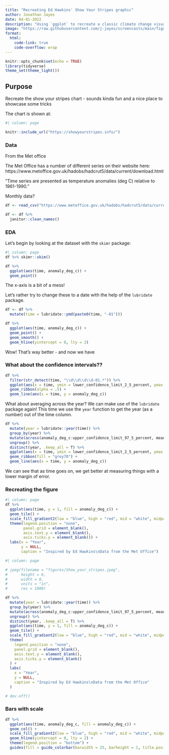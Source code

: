 ```yaml
---
title: "Recreating Ed Hawkins' Show Your Stripes graphic"
author: Jonathan Jayes
date: 04-01-2022
description: "Using `ggplot` to recreate a classic climate change visualization."
image: "https://raw.githubusercontent.com/j-jayes/screencasts/main/figures/Chocolate_bar_ratings.jpeg"
format: 
  html:
    code-link: true
    code-overflow: wrap
---
```



```r
knitr::opts_chunk$set(echo = TRUE)
library(tidyverse)
theme_set(theme_light())
```

## Purpose

Recreate the show your stripes chart - sounds kinda fun and a nice place to showcase some tricks

The chart is shown at:

```r
#| column: page

knitr::include_url("https://showyourstripes.info/")
```

### Data 

From the Met office

The Met Office has a number of different series on their website here: https://www.metoffice.gov.uk/hadobs/hadcrut5/data/current/download.html 

"Time series are presented as temperature anomalies (deg C) relative to 1961-1990."

Monthly data?

```r
df <- read_csv("https://www.metoffice.gov.uk/hadobs/hadcrut5/data/current/analysis/diagnostics/HadCRUT.5.0.1.0.analysis.summary_series.global.monthly.csv")

df <- df %>% 
  janitor::clean_names()
```

### EDA

Let's begin by looking at the dataset with the `skimr` package:

```r
#| column: page
df %>% skimr::skim()
```


```r
df %>% 
  ggplot(aes(time, anomaly_deg_c)) +
  geom_point()
```

The x-axis is a bit of a mess!

Let's rather try to change these to a date with the help of the `lubridate` package.

```r
df <- df %>% 
  mutate(time = lubridate::ymd(paste0(time, "-01")))

df %>%
  ggplot(aes(time, anomaly_deg_c)) +
  geom_point() +
  geom_smooth() +
  geom_hline(yintercept = 0, lty = 2)
```

Wow! That's way better - and now we have 

### What about the confidence intervals??

```r
df %>% 
  filter(str_detect(time, "\\d\\d\\d\\d-01.*")) %>% 
  ggplot(aes(x = time, ymin = lower_confidence_limit_2_5_percent, ymax = upper_confidence_limit_97_5_percent)) +
  geom_ribbon(alpha = .5) +
  geom_line(aes(x = time, y = anomaly_deg_c))
```

What about averaging across the year? We can make use of the `lubridate` package again! This time we use the `year` function to get the year (as a number) out of the time column.

```r
df %>% 
  mutate(year = lubridate::year(time)) %>% 
  group_by(year) %>% 
  mutate(across(anomaly_deg_c:upper_confidence_limit_97_5_percent, mean)) %>% 
  ungroup() %>% 
  distinct(year, .keep_all = T) %>% 
  ggplot(aes(x = time, ymin = lower_confidence_limit_2_5_percent, ymax = upper_confidence_limit_97_5_percent)) +
  geom_ribbon(fill = "grey70") +
  geom_line(aes(x = time, y = anomaly_deg_c))
```

We can see that as time goes on, we get better at measuring things with a lower margin of error.

### Recreating the figure

```r
#| column: page
df %>% 
  ggplot(aes(time, y = 1, fill = anomaly_deg_c)) + 
  geom_tile() +
  scale_fill_gradient2(low = "blue", high = "red", mid = "white", midpoint = 0) +
  theme(legend.position = "none",
        panel.grid = element_blank(),
        axis.text.y = element_blank(),
        axis.ticks.y = element_blank()) +
  labs(x = "Year",
       y = NULL,
       caption = "Inspired by Ed Hawkins\nData from the Met Office")
```


```r
#| column: page

# jpeg(filename = "figures/Show_your_stripes.jpeg",
#      height = 6,
#      width = 8,
#      units = "in",
#      res = 1000)

df %>%
  mutate(year = lubridate::year(time)) %>%
  group_by(year) %>%
  mutate(across(anomaly_deg_c:upper_confidence_limit_97_5_percent, mean)) %>%
  ungroup() %>%
  distinct(year, .keep_all = T) %>%
  ggplot(aes(time, y = 1, fill = anomaly_deg_c)) +
  geom_tile() +
  scale_fill_gradient2(low = "blue", high = "red", mid = "white", midpoint = 0) +
  theme(
    legend.position = "none",
    panel.grid = element_blank(),
    axis.text.y = element_blank(),
    axis.ticks.y = element_blank()
  ) +
  labs(
    x = "Year",
    y = NULL,
    caption = "Inspired by Ed Hawkins\nData from the Met Office"
  )

# dev.off()
```

### Bars with scale

```r
df %>%
  ggplot(aes(time, anomaly_deg_c, fill = anomaly_deg_c)) +
  geom_col() +
  scale_fill_gradient2(low = "blue", high = "red", mid = "white", midpoint = 0) +
  geom_hline(yintercept = 0, lty = 2) +
  theme(legend.position = "bottom") +
  guides(fill = guide_colorbar(barwidth = 25, barheight = 1, title.position = "top", title.hjust = 0.5))
```


